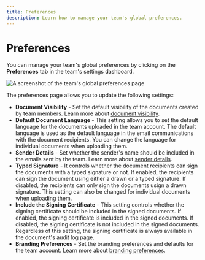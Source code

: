 ```yaml
---
title: Preferences
description: Learn how to manage your team's global preferences.
---
```


# Preferences

You can manage your team's global preferences by clicking on the **Preferences** tab in the team's settings dashboard.

![A screenshot of the team's global preferences page](/teams/team-preferences.webp)

The preferences page allows you to update the following settings:

- **Document Visibility** - Set the default visibility of the documents created by team members. Learn more about [document visibility](/users/teams/document-visibility).
- **Default Document Language** - This setting allows you to set the default language for the documents uploaded in the team account. The default language is used as the default language in the email communications with the document recipients. You can change the language for individual documents when uploading them.
- **Sender Details** - Set whether the sender's name should be included in the emails sent by the team. Learn more about [sender details](/users/teams/sender-details).
- **Typed Signature** - It controls whether the document recipients can sign the documents with a typed signature or not. If enabled, the recipients can sign the document using either a drawn or a typed signature. If disabled, the recipients can only sign the documents usign a drawn signature. This setting can also be changed for individual documents when uploading them.
- **Include the Signing Certificate** - This setting controls whether the signing certificate should be included in the signed documents. If enabled, the signing certificate is included in the signed documents. If disabled, the signing certificate is not included in the signed documents. Regardless of this setting, the signing certificate is always available in the document's audit log page.
- **Branding Preferences** - Set the branding preferences and defaults for the team account. Learn more about [branding preferences](/users/teams/branding-preferences).
